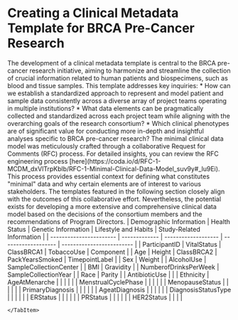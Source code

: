 
# Creating a Clinical Metadata Template for BRCA Pre-Cancer Research

<div className="unique-tabs">
  <Tabs>
    <TabItem value="Clinical Data Standards">
      The development of a clinical metadata template is central to the BRCA pre-cancer research initiative, aiming to harmonize and streamline the collection of crucial information related to human patients and biospecimens, such as blood and tissue samples. This template addresses key inquiries:
      * How can we establish a standardized approach to represent and model patient and sample data consistently across a diverse array of project teams operating in multiple institutions?
      * What data elements can be pragmatically collected and standardized across each project team while aligning with the overarching goals of the research consortium?
      * Which clinical phenotypes are of significant value for conducting more in-depth and insightful analyses specific to BRCA pre-cancer research?
    </TabItem>
    <TabItem value="Request for Comments Process">
      The minimal clinical data model was meticulously crafted through a collaborative Request for Comments (RFC) process. For detailed insights, you can review the RFC engineering process [here](https://coda.io/d/RFC-1-MCDM_dxVlTrpKblb/RFC-1-Minimal-Clinical-Data-Model_suv9y#_lu9Ei). This process provides essential context for defining what constitutes "minimal" data and why certain elements are of interest to various stakeholders. The templates featured in the following section closely align with the outcomes of this collaborative effort. Nevertheless, the potential exists for developing a more extensive and comprehensive clinical data model based on the decisions of the consortium members and the recommendations of Program Directors.
    </TabItem>
    <TabItem value="Agreed upon Terms">
| Demographic Information | Health Status | Genetic Information | Lifestyle and Habits | Study-Related Information |
| ----------------------- | ------------- | ------------------- | ------------------- | ------------------------- |
| ParticipantID           | VitalStatus   | ClassBRCA1         | TobaccoUse          | Component                |
| Age                    | Height        | ClassBRCA2         | PackYearsSmoked     | TimepointLabel           |
| Sex                    | Weight        |                   | AlcoholUse          | SampleCollectionCenter   |
| BMI                    | Gravidity     |                   | NumberofDrinksPerWeek | SampleCollectionYear     |
| Race                   | Parity        |                   | AntibioticUse        |                         |
| Ethnicity               | AgeAtMenarche |                   |                     |                         |
|                        | MenstrualCyclePhase |                 |                     |                         |
|                        | MenopauseStatus    |                 |                     |                         |
|                        | PrimaryDiagnosis   |                 |                     |                         |
|                        | AgeatDiagnosis     |                 |                     |                         |
|                        | DiagnosisStatusType |                |                     |                         |
|                        | ERStatus           |                 |                     |                         |
|                        | PRStatus           |                 |                     |                         |
|                        | HER2Status         |                 |                     |                         |

    </TabItem>
  </Tabs>
</div>
